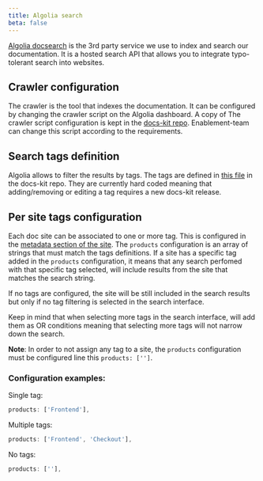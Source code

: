 ```yaml
---
title: Algolia search
beta: false
---
```


[Algolia docsearch](https://docsearch.algolia.com/) is the 3rd party service we use to index and search our documentation. It is a hosted search API that allows you to integrate typo-tolerant search into websites.

## Crawler configuration

The crawler is the tool that indexes the documentation. It can be configured by changing the crawler script on the Algolia dashboard. A copy of The crawler script configuration is kept in the [docs-kit repo](https://github.com/commercetools/commercetools-docs-kit/blob/main/algolia-crawler.js). Enablement-team can change this script according to the requirements.

## Search tags definition

Algolia allows to filter the results by tags. The tags are defined in [this file](https://github.com/commercetools/commercetools-docs-kit/blob/main/packages/gatsby-theme-docs/src/components/advanced-search-filter.tsx#L17) in the docs-kit repo. They are currently hard coded meaning that adding/removing or editing a tag requires a new docs-kit release.

## Per site tags configuration

Each doc site can be associated to one or more tag. This is configured in the [metadata section of the site](/./configuration/theme#available-options-for-the-site-metadata). The `products` configuration is an array of strings that must match the tags definitions. If a site has a specific tag added in the `products` configuration, it means that any search perfomed with that specific tag selected, will include results from the site that matches the search string.

If no tags are configured, the site will be still included in the search results but only if no tag filtering is selected in the search interface.

Keep in mind that when selecting more tags in the search interface, will add them as OR conditions meaning that selecting more tags will not narrow down the search.

**Note**: In order to not assign any tag to a site, the `products` configuration must be configured line this `products: ['']`.

### Configuration examples:

Single tag:

```js
products: ['Frontend'],
```

Multiple tags:

```js
products: ['Frontend', 'Checkout'],
```

No tags:

```js
products: [''],
```
